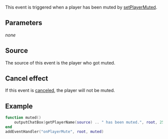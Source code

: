 
{{Server event}}
This event is triggered when a player has been muted by [[/setPlayerMuted.md|setPlayerMuted]].

==Parameters==
''none''

==Source==
The source of this event is the player who got muted.

==Cancel effect==
If this event is [[/Event_system#Canceling.md|canceled]], the player will not be muted.

==Example== 
<syntaxhighlight lang="lua">
function muted()
    outputChatBox(getPlayerName(source) .. " has been muted.", root, 255, 0, 0)
end
addEventHandler("onPlayerMute", root, muted)
</syntaxhighlight>
{{See also/Server event|Player events}}